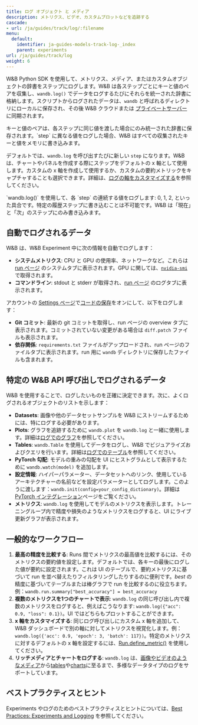---
title: ログ オブジェクト と メディア
description: メトリクス、ビデオ、カスタムプロットなどを追跡する
cascade:
- url: /ja/guides/track/log/:filename
menu:
  default:
    identifier: ja-guides-models-track-log-_index
    parent: experiments
url: /ja/guides/track/log
weight: 6
---

W&B Python SDK を使用して、メトリクス、メディア、またはカスタムオブジェクトの辞書をステップにログします。W&B は各ステップごとにキーと値のペアを収集し、`wandb.log()` でデータをログするたびにそれらを統一された辞書に格納します。スクリプトからログされたデータは、`wandb` と呼ばれるディレクトリにローカルに保存され、その後 W&B クラウドまたは [プライベートサーバー](/ja/guides/hosting/) に同期されます。

<Note>
キーと値のペアは、各ステップに同じ値を渡した場合にのみ統一された辞書に保存されます。`step` に異なる値をログした場合、W&B はすべての収集されたキーと値をメモリに書き込みます。
</Note>

デフォルトでは、`wandb.log` を呼び出すたびに新しい `step` になります。W&B は、チャートやパネルを作成する際にステップをデフォルトの x 軸として使用します。カスタムの x 軸を作成して使用するか、カスタムの要約メトリックをキャプチャすることも選択できます。詳細は、[ログの軸をカスタマイズする](/ja/./customize-logging-axes)を参照してください。

<Warning>
`wandb.log()` を使用して、各 `step` の連続する値をログします: 0, 1, 2, といった具合です。特定の履歴ステップに書き込むことは不可能です。W&B は「現在」と「次」のステップにのみ書き込みます。
</Warning>

## 自動でログされるデータ

W&B は、W&B Experiment 中に次の情報を自動でログします：

* **システムメトリクス**: CPU と GPU の使用率、ネットワークなど。これらは [run ページ](/ja/guides/models/track/runs/) のシステムタブに表示されます。GPU に関しては、[`nvidia-smi`](https://developer.nvidia.com/nvidia-system-management-interface) で取得されます。
* **コマンドライン**: stdout と stderr が取得され、[run ページ](/ja/guides/models/track/runs/) のログタブに表示されます。

アカウントの [Settings ページ](https://wandb.ai/settings)で[コードの保存](http://wandb.me/code-save-colab)をオンにして、以下をログします：

* **Git コミット**: 最新の git コミットを取得し、run ページの overview タブに表示されます。コミットされていない変更がある場合は `diff.patch` ファイルも表示されます。
* **依存関係**: `requirements.txt` ファイルがアップロードされ、run ページのファイルタブに表示されます。run 用に `wandb` ディレクトリに保存したファイルも含まれます。

## 特定の W&B API 呼び出しでログされるデータ

W&B を使用することで、ログしたいものを正確に決定できます。次に、よくログされるオブジェクトのリストを示します：

* **Datasets**: 画像や他のデータセットサンプルを W&B にストリームするためには、特にログする必要があります。
* **Plots**: グラフを追跡するために `wandb.plot` を `wandb.log` と一緒に使用します。詳細は[ログでのグラフ](/ja/./plots)を参照してください。
* **Tables**: `wandb.Table` を使用してデータをログし、W&B でビジュアライズおよびクエリを行います。詳細は[ログでのテーブル](/ja/./log-tables)を参照してください。
* **PyTorch 勾配**: モデルの重みの勾配を UI にヒストグラムとして表示するために `wandb.watch(model)` を追加します。
* **設定情報**: ハイパーパラメーター、データセットへのリンク、使用しているアーキテクチャーの名前などを設定パラメーターとしてログします。このように渡します：`wandb.init(config=your_config_dictionary)`。詳細は[PyTorch インテグレーション](/ja/guides/integrations/pytorch)ページをご覧ください。
* **メトリクス**: `wandb.log` を使用してモデルのメトリクスを表示します。トレーニングループ内で精度や損失のようなメトリクスをログすると、UI にライブ更新グラフが表示されます。

## 一般的なワークフロー

1. **最高の精度を比較する**: Runs 間でメトリクスの最高値を比較するには、そのメトリクスの要約値を設定します。デフォルトでは、各キーの最後にログした値が要約に設定されます。これは UI のテーブルで、要約メトリクスに基づいて run を並べ替えたりフィルタリングしたりするのに便利です。_best_ の精度に基づいてテーブルまたは棒グラフで run を比較するのに役立ちます。例：`wandb.run.summary["best_accuracy"] = best_accuracy`
2. **複数のメトリクスを1つのチャートで表示**: `wandb.log` の同じ呼び出し内で複数のメトリクスをログすると、例えばこうなります: `wandb.log({"acc": 0.9, "loss": 0.1})`。UI ではどちらもプロットすることができます。
3. **x 軸をカスタマイズする**: 同じログ呼び出しにカスタム x 軸を追加して、W&B ダッシュボードで別の軸に対してメトリクスを視覚化します。例：`wandb.log({'acc': 0.9, 'epoch': 3, 'batch': 117})`。特定のメトリクスに対するデフォルトの x 軸を設定するには、[Run.define_metric()](/ja/ref/python/run.md#define_metric) を使用してください。
4. **リッチメディアとチャートをログする**: `wandb.log` は、[画像やビデオのようなメディア](/ja/./media)から[tables](/ja/./log-tables)や[charts](/ja/guides/models/app/features/custom-charts/)に至るまで、多様なデータタイプのログをサポートしています。

## ベストプラクティスとヒント

Experiments やログのためのベストプラクティスとヒントについては、[Best Practices: Experiments and Logging](https://wandb.ai/wandb/pytorch-lightning-e2e/reports/W-B-Best-Practices-Guide--VmlldzozNTU1ODY1#w&b-experiments-and-logging) を参照してください。